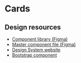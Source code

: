 
<Meta of={CardStories} />

# Cards
<Canvas>
  <Story of={CardStories.Default} />
</Canvas>

## Design resources

- [Component library (Figma)](https://www.figma.com/file/qKsxl3ogIlBp7dafgxXuCA/QLD-GOV-DDS?type=design&node-id=6273-41238&mode=design&t=Y96ILJNKlcVOEkpC-4)
- [Master component file (Figma)](https://www.figma.com/file/qKsxl3ogIlBp7dafgxXuCA/QLD-GOV-DDS?type=design&node-id=5990-98141&mode=design&t=d1ly5fkj79b8cqJ6-0)
- [Design System website](https://www.design-system.health.qld.gov.au/components/cards)
- [Bootstrap component](https://getbootstrap.com/docs/5.3/components/card/)
